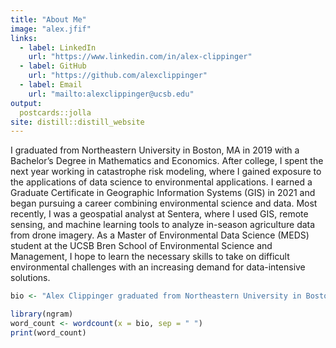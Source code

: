 ```yaml
---
title: "About Me"
image: "alex.jfif"
links:
  - label: LinkedIn
    url: "https://www.linkedin.com/in/alex-clippinger"
  - label: GitHub
    url: "https://github.com/alexclippinger"
  - label: Email
    url: "mailto:alexclippinger@ucsb.edu"
output:
  postcards::jolla
site: distill::distill_website
---
```



I graduated from Northeastern University in Boston, MA in 2019 with a Bachelor’s Degree in Mathematics and Economics. After college, I spent the next year working in catastrophe risk modeling, where I gained exposure to the applications of data science to environmental applications. I earned a Graduate Certificate in Geographic Information Systems (GIS) in 2021 and began pursuing a career combining environmental science and data. Most recently, I was a geospatial analyst at Sentera, where I used GIS, remote sensing, and machine learning tools to analyze in-season agriculture data from drone imagery. As a Master of Environmental Data Science (MEDS) student at the UCSB Bren School of Environmental Science and Management, I hope to learn the necessary skills to take on difficult environmental challenges with an increasing demand for data-intensive solutions.



```r
bio <- "Alex Clippinger graduated from Northeastern University in Boston, MA in 2019 with a Bachelor’s Degree in Mathematics and Economics. After college, he spent the next year working in catastrophe risk modeling, where he gained exposure to the applications of data science to environmental applications. Alex earned a Graduate Certificate in Geographic Information Systems (GIS) in 2021 and began pursuing a career combining environmental science and data. Most recently, he was a geospatial analyst at Sentera, where he used GIS, remote sensing, and machine learning tools to analyze in-season agriculture data from drone imagery. As a Master of Environmental Data Science (MEDS) student at the UCSB Bren School of Environmental Science and Management, Alex hopes to learn the necessary skills to take on difficult environmental challenges with an increasing demand for data-intensive solutions."

library(ngram)
word_count <- wordcount(x = bio, sep = " ")
print(word_count)
```


